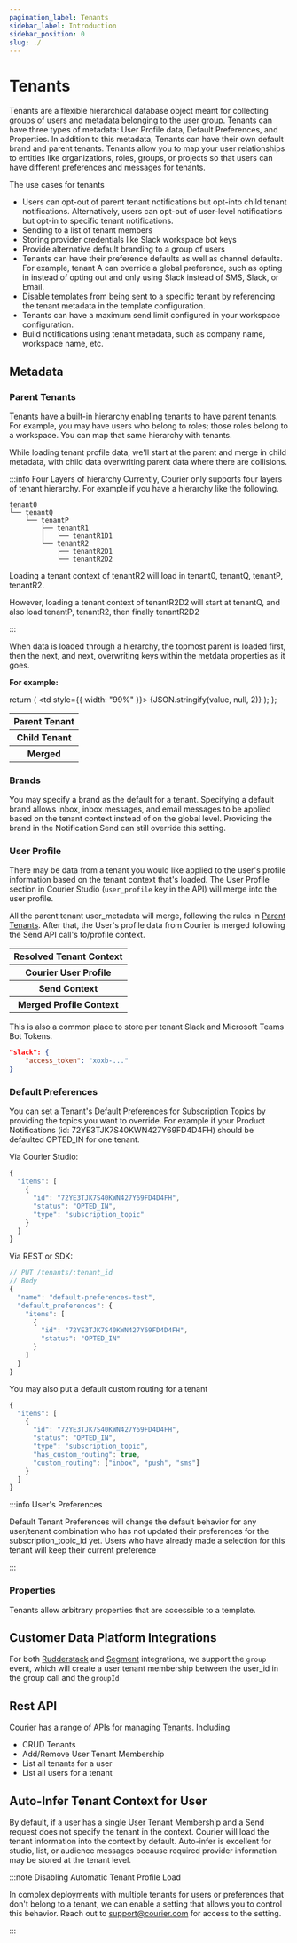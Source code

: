 ```yaml
---
pagination_label: Tenants
sidebar_label: Introduction
sidebar_position: 0
slug: ./
---
```



# Tenants

Tenants are a flexible hierarchical database object meant for collecting groups of users and metadata belonging to the user group. Tenants can have three types of metadata: User Profile data, Default Preferences, and Properties. In addition to this metadata, Tenants can have their own default brand and parent tenants. Tenants allow you to map your user relationships to entities like organizations, roles, groups, or projects so that users can have different preferences and messages for tenants.

The use cases for tenants

- Users can opt-out of parent tenant notifications but opt-into child tenant notifications. Alternatively, users can opt-out of user-level notifications but opt-in to specific tenant notifications.
- Sending to a list of tenant members
- Storing provider credentials like Slack workspace bot keys
- Provide alternative default branding to a group of users
- Tenants can have their preference defaults as well as channel defaults. For example, tenant A can override a global preference, such as opting in instead of opting out and only using Slack instead of SMS, Slack, or Email.
- Disable templates from being sent to a specific tenant by referencing the tenant metadata in the template configuration.
- Tenants can have a maximum send limit configured in your workspace configuration.
- Build notifications using tenant metadata, such as company name, workspace name, etc.

## Metadata

### Parent Tenants

Tenants have a built-in hierarchy enabling tenants to have parent tenants. For example, you may have users who belong to roles; those roles belong to a workspace. You can map that same hierarchy with tenants.

While loading tenant profile data, we'll start at the parent and merge in child metadata, with child data overwriting parent data where there are collisions.

:::info Four Layers of hierarchy
Currently, Courier only supports four layers of tenant hierarchy. For example if you have a hierarchy like the following.

```treeview
tenant0
└── tenantQ
    └── tenantP
        ├── tenantR1
        │   └── tenantR1D1
        └── tenantR2
            ├── tenantR2D1
            └── tenantR2D2
```

Loading a tenant context of tenantR2 will load in tenant0, tenantQ, tenantP, tenantR2.

However, loading a tenant context of tenantR2D2 will start at tenantQ, and also load tenantP, tenantR2, then finally tenantR2D2

:::

When data is loaded through a hierarchy, the topmost parent is loaded first, then the next, and next, overwriting keys within the metdata properties as it goes.

**For example:**

  return (
    <td style={{ width: "99%" }}>
        <CodeBlock language="json">{JSON.stringify(value, null, 2)}</CodeBlock>
    </td>
  );
};

<table>
  <tbody>
    <tr>
      <th>Parent Tenant</th>
      <TableCellCode
        value={{ brand_id: "brandX", user_profile: { key1: "value1", key3: "valueA" } }}
      />
    </tr>
    <tr>
      <th>Child Tenant</th>
      <TableCellCode
        value={{ brand_id: "brandY", user_profile: { key2: "value2", key3: "valueB" } }}
      />
    </tr>
    <tr>
      <th>Merged</th>
      <TableCellCode
        value={{
          brand_id: "brandY",
          user_profile: { key1: "value1", key2: "value2", key3: "valueB" },
        }}
      />
    </tr>
  </tbody>
</table>

### Brands

You may specify a brand as the default for a tenant. Specifying a default brand allows inbox, inbox messages, and email messages to be applied based on the tenant context instead of on the global level. Providing the brand in the Notification Send can still override this setting.

### User Profile

There may be data from a tenant you would like applied to the user's profile information based on the tenant context that's loaded. The User Profile section in Courier Studio (`user_profile` key in the API) will merge into the user profile.

All the parent tenant user_metadata will merge, following the rules in [Parent Tenants](#parent-tenants). After that, the User's profile data from Courier is merged following the Send API call's to/profile context.

<table>
  <tbody>
    <tr>
      <th>Resolved Tenant Context</th>
      <TableCellCode
        value={{ user_profile: { key1: "value1", key2: "valueA", key3: "X", foo: "bar" } }}
      />
    </tr>
    <tr>
      <th>Courier User Profile</th>
      <TableCellCode value={{ key2: "valueB", key4: "Y", foo: "baz" }} />
    </tr>
    <tr>
      <th>Send Context</th>
      <TableCellCode value={{ to: { key2: "valueC", key5: true } }} />
    </tr>
    <tr>
      <th>Merged Profile Context</th>
      <TableCellCode
        value={{
          foo: "baz",
          key1: "value1",
          key2: "valueC",
          key3: "X",
          key4: "Y",
          key5: true,
        }}
      />
    </tr>
  </tbody>
</table>

This is also a common place to store per tenant Slack and Microsoft Teams Bot Tokens.

```json
"slack": {
    "access_token": "xoxb-..."
}
```

### Default Preferences

You can set a Tenant's Default Preferences for [Subscription Topics](../preferences/preferences-editor/#subscription-topics) by providing the topics you want to override. For example if your Product Notifications (id: 72YE3TJK7S40KWN427Y69FD4D4FH) should be defaulted OPTED_IN for one tenant.

Via Courier Studio:

```javascript
{
  "items": [
    {
      "id": "72YE3TJK7S40KWN427Y69FD4D4FH",
      "status": "OPTED_IN",
      "type": "subscription_topic"
    }
  ]
}
```

Via REST or SDK:

```javascript
// PUT /tenants/:tenant_id
// Body
{
  "name": "default-preferences-test",
  "default_preferences": {
    "items": [
      {
        "id": "72YE3TJK7S40KWN427Y69FD4D4FH",
        "status": "OPTED_IN"
      }
    ]
  }
}
```

You may also put a default custom routing for a tenant

```javascript
{
  "items": [
    {
      "id": "72YE3TJK7S40KWN427Y69FD4D4FH",
      "status": "OPTED_IN",
      "type": "subscription_topic",
      "has_custom_routing": true,
      "custom_routing": ["inbox", "push", "sms"]
    }
  ]
}
```

:::info User's Preferences

Default Tenant Preferences will change the default behavior for any user/tenant combination who has not updated their preferences for the subscription_topic_id yet. Users who have already made a selection for this tenant will keep their current preference

:::

### Properties

Tenants allow arbitrary properties that are accessible to a template.

## Customer Data Platform Integrations

For both [Rudderstack](../../external-integrations/rudderstack) and [Segment](../../external-integrations/segment/segment-integration) integrations, we support the `group` event, which will create a user tenant membership between the user_id in the group call and the `groupId`

## Rest API

Courier has a range of APIs for managing [Tenants](/reference/tenants). Including

- CRUD Tenants
- Add/Remove User Tenant Membership
- List all tenants for a user
- List all users for a tenant

## Auto-Infer Tenant Context for User

By default, if a user has a single User Tenant Membership and a Send request does not specify the tenant in the context. Courier will load the tenant information into the context by default. Auto-infer is excellent for studio, list, or audience messages because required provider information may be stored at the tenant level.

:::note Disabling Automatic Tenant Profile Load

In complex deployments with multiple tenants for users or preferences that don't belong to a tenant, we can enable a setting that allows you to control this behavior. Reach out to support@courier.com for access to the setting.

:::
